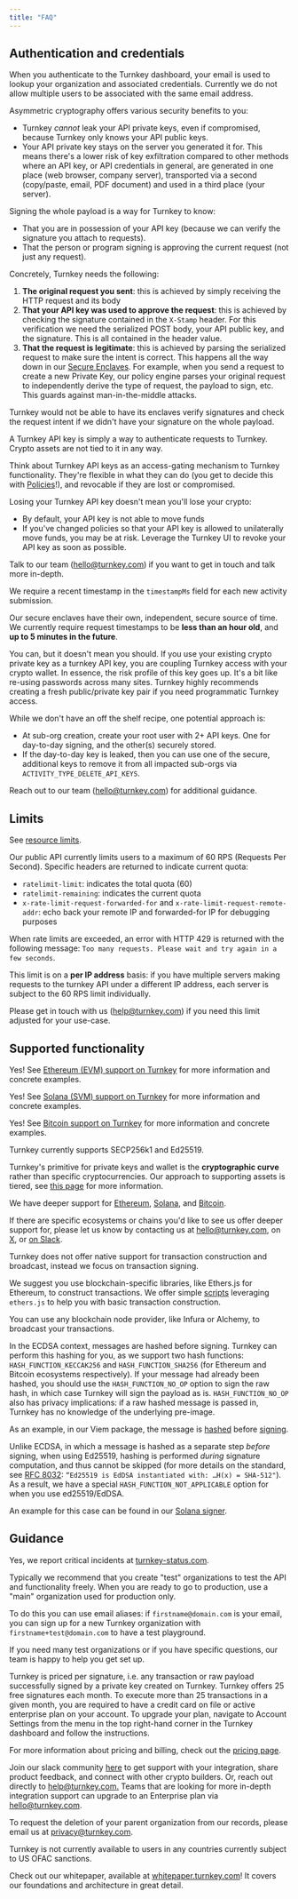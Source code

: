 ```yaml
---
title: "FAQ"
---
```


## Authentication and credentials

<AccordionGroup>
<Accordion title="Can I sign up for Turnkey multiple times with the same email?">

When you authenticate to the Turnkey dashboard, your email is used to lookup your organization and associated credentials. Currently we do not allow multiple users to be associated with the same email address.

</Accordion>
<Accordion title="Why do you require a public / private key pair to access Turnkey API?">

Asymmetric cryptography offers various security benefits to you:

- Turnkey _cannot_ leak your API private keys, even if compromised, because Turnkey only knows your API public keys.
- Your API private key stays on the server you generated it for. This means there's a lower risk of key exfiltration compared to other methods where an API key, or API credentials in general, are generated in one place (web browser, company server), transported via a second (copy/paste, email, PDF document) and used in a third place (your server).

</Accordion>
<Accordion title="Why do I need to sign the whole POST body?">

Signing the whole payload is a way for Turnkey to know:

- That you are in possession of your API key (because we can verify the signature you attach to requests).
- That the person or program signing is approving the current request (not just any request).

Concretely, Turnkey needs the following:

1. **The original request you sent**: this is achieved by simply receiving the HTTP request and its body
2. **That your API key was used to approve the request**: this is achieved by checking the signature contained in the `X-Stamp` header. For this verification we need the serialized POST body, your API public key, and the signature. This is all contained in the header value.
3. **That the request is legitimate**: this is achieved by parsing the serialized request to make sure the intent is correct. This happens all the way down in our [Secure Enclaves](/security/secure-enclaves). For example, when you send a request to create a new Private Key, our policy engine parses your original request to independently derive the type of request, the payload to sign, etc. This guards against man-in-the-middle attacks.

Turnkey would not be able to have its enclaves verify signatures and check the request intent if we didn't have your signature on the whole payload.

</Accordion>
<Accordion title="How is a Turnkey API key different from a crypto public / private key?">

A Turnkey API key is simply a way to authenticate requests to Turnkey. Crypto assets are not tied to it in any way.

Think about Turnkey API keys as an access-gating mechanism to Turnkey functionality. They're flexible in what they can do (you get to decide this with [Policies](/concepts/policies/overview)!), and revocable if they are lost or compromised.

</Accordion>
<Accordion title="What happens if I lose my API key? Do I lose my crypto?">

Losing your Turnkey API key doesn't mean you'll lose your crypto:

- By default, your API key is not able to move funds
- If you've changed policies so that your API key is allowed to unilaterally move funds, you may be at risk. Leverage the Turnkey UI to revoke your API key as soon as possible.

Talk to our team ([hello@turnkey.com](mailto:hello@turnkey.com)) if you want to get in touch and talk more in-depth.

</Accordion>
<Accordion title="How long is a signed activity request valid for?">

We require a recent timestamp in the `timestampMs` field for each new activity submission.

Our secure enclaves have their own, independent, secure source of time. We currently require request timestamps to be **less than an hour old**, and **up to 5 minutes in the future**.

</Accordion>
<Accordion title="Can I use my existing crypto private key as a Turnkey API key?">

You can, but it doesn't mean you should. If you use your existing crypto private key as a turnkey API key, you are coupling Turnkey access with your crypto wallet. In essence, the risk profile of this key goes up. It's a bit like re-using passwords across many sites. Turnkey highly recommends creating a fresh public/private key pair if you need programmatic Turnkey access.

</Accordion>
<Accordion title="How can I safely rotate API key credentials?">

While we don't have an off the shelf recipe, one potential approach is:

- At sub-org creation, create your root user with 2+ API keys. One for day-to-day signing, and the other(s) securely stored.
- If the day-to-day key is leaked, then you can use one of the secure, additional keys to remove it from all impacted sub-orgs via `ACTIVITY_TYPE_DELETE_API_KEYS`.

Reach out to our team ([hello@turnkey.com](mailto:hello@turnkey.com)) for additional guidance.

</Accordion>
</AccordionGroup>

## Limits

<AccordionGroup>
<Accordion title="Are there limits on how many resources I can create, or activities I can execute?">

See [resource limits](/concepts/resource-limits).

</Accordion>
<Accordion title="Do you have any rate limits in place in your public API?">

Our public API currently limits users to a maximum of 60 RPS (Requests Per Second). Specific headers are returned to indicate current quota:

- `ratelimit-limit`: indicates the total quota (60)
- `ratelimit-remaining`: indicates the current quota
- `x-rate-limit-request-forwarded-for` and `x-rate-limit-request-remote-addr`: echo back your remote IP and forwarded-for IP for debugging purposes

When rate limits are exceeded, an error with HTTP 429 is returned with the following message: `Too many requests. Please wait and try again in a few seconds`.

This limit is on a **per IP address** basis: if you have multiple servers making requests to the turnkey API under a different IP address, each server is subject to the 60 RPS limit individually.

Please get in touch with us ([help@turnkey.com](mailto:help@turnkey.com)) if you need this limit adjusted for your use-case.

</Accordion>
</AccordionGroup>

## Supported functionality

<AccordionGroup>
<Accordion title="Does Turnkey support Ethereum (EVM)?">

Yes! See [Ethereum (EVM) support on Turnkey](networks/ethereum) for more information and concrete examples.

</Accordion>
<Accordion title="Does Turnkey support Solana (SVM)?">

Yes! See [Solana (SVM) support on Turnkey](networks/solana) for more information and concrete examples.

</Accordion>
<Accordion title="Does Turnkey support Bitcoin?">

Yes! See [Bitcoin support on Turnkey](networks/bitcoin) for more information and concrete examples.

</Accordion>
<Accordion title="Which cryptographic curves do you support?">

Turnkey currently supports SECP256k1 and Ed25519.

</Accordion>
<Accordion title="Which ecosystems and chains do you support?">

Turnkey's primitive for private keys and wallet is the **cryptographic curve** rather than specific cryptocurrencies. Our approach to supporting assets is tiered, see [this page](networks/framework) for more information.

We have deeper support for [Ethereum](networks/ethereum), [Solana](networks/solana), and [Bitcoin](networks/bitcoin).

If there are specific ecosystems or chains you'd like to see us offer deeper support for,
please let us know by contacting us at [hello@turnkey.com](mailto:hello@turnkey.com), on [X](https://x.com/turnkeyhq/),
or [on Slack](https://join.slack.com/t/clubturnkey/shared_invite/zt-31v4yhgw6-PwBzyNsWCCBTk2xft3EoHQ).

</Accordion>
<Accordion title="Do you support transaction construction and broadcast?">

Turnkey does not offer native support for transaction construction and broadcast, instead we focus on transaction signing.

We suggest you use blockchain-specific libraries, like Ethers.js for Ethereum, to construct transactions. We offer simple [scripts](https://github.com/tkhq/sdk/tree/main/examples/with-ethers/) leveraging `ethers.js` to help you with basic transaction construction.

You can use any blockchain node provider, like Infura or Alchemy, to broadcast your transactions.

</Accordion>
<Accordion title="What does `HASH_FUNCTION_NO_OP` mean?">

In the ECDSA context, messages are hashed before signing. Turnkey can perform this hashing for you, as we support two hash functions: `HASH_FUNCTION_KECCAK256` and `HASH_FUNCTION_SHA256` (for Ethereum and Bitcoin ecosystems respectively). If your message had already been hashed, you should use the `HASH_FUNCTION_NO_OP` option to sign the raw hash, in which case Turnkey will sign the payload as is. `HASH_FUNCTION_NO_OP` also has privacy implications: if a raw hashed message is passed in, Turnkey has no knowledge of the underlying pre-image.

As an example, in our Viem package, the message is [hashed](https://github.com/tkhq/sdk/blob/673442f025990fde6a37436bed987b42e694a64d/packages/viem/src/index.ts#L201) before [signing](https://github.com/tkhq/sdk/blob/673442f025990fde6a37436bed987b42e694a64d/packages/viem/src/index.ts#L348).

</Accordion>
<Accordion title="What is `HASH_FUNCTION_NOT_APPLICABLE` and how does it differ from `HASH_FUNCTION_NO_OP`?">

Unlike ECDSA, in which a message is hashed as a separate step _before_ signing, when using Ed25519, hashing is performed _during_ signature computation, and thus cannot be skipped (for more details on the standard, see [RFC 8032](https://datatracker.ietf.org/doc/html/rfc8032#section-5.1): `“Ed25519 is EdDSA instantiated with: …H(x) = SHA-512"`). As a result, we have a special `HASH_FUNCTION_NOT_APPLICABLE` option for when you use ed25519/EdDSA.

An example for this case can be found in our [Solana signer](https://github.com/tkhq/sdk/blob/d9ed2aefc92d298826a40e821f959b019ea1936f/packages/solana/src/index.ts#L64).

</Accordion>
</AccordionGroup>

## Guidance

<AccordionGroup>
<Accordion title="Do you have a status page?">

Yes, we report critical incidents at [turnkey-status.com](https://www.turnkey-status.com/).

</Accordion>
<Accordion title="How do you recommend testing the Turnkey API and functionality safely?">

Typically we recommend that you create "test" organizations to test the API and functionality freely. When you are ready to go to production, use a "main" organization used for production only.

To do this you can use email aliases: if `firstname@domain.com` is your email, you can sign up for a new Turnkey organization with `firstname+test@domain.com` to have a test playground.

If you need many test organizations or if you have specific questions, our team is happy to help you get set up.

</Accordion>
<Accordion title="How do pricing and billing work?">

Turnkey is priced per signature, i.e. any transaction or raw payload successfully signed by a private key created on Turnkey. Turnkey offers 25 free signatures each month. To execute more than 25 transactions in a given month, you are required to have a credit card on file or active enterprise plan on your account. To upgrade your plan, navigate to Account Settings from the menu in the top right-hand corner in the Turnkey dashboard and follow the instructions.

For more information about pricing and billing, check out the [pricing page](https://www.turnkey.com/pricing).

</Accordion>
<Accordion title="Where else can I get help with my Turnkey implementation?">

Join our slack community [here](https://join.slack.com/t/clubturnkey/shared_invite/zt-31v4yhgw6-PwBzyNsWCCBTk2xft3EoHQ) to get support with your integration, share product feedback, and connect with other crypto builders. Or, reach out directly to [help@turnkey.com.](mailto:help@turnkey.com.) Teams that are looking for more in-depth integration support can upgrade to an Enterprise plan via [hello@turnkey.com](mailto:hello@turnkey.com).

</Accordion>
<Accordion title="What is your data deletion policy?">

To request the deletion of your parent organization from our records, please email us at [privacy@turnkey.com](mailto:privacy@turnkey.com).

</Accordion>
<Accordion title="Is my country supported?">

Turnkey is not currently available to users in any countries currently subject to US OFAC sanctions.

</Accordion>
<Accordion title="Where can I learn more about Turnkey's internal architecture?">

Check out our whitepaper, available at [whitepaper.turnkey.com](https://whitepaper.turnkey.com)! It covers our foundations and architecture in great detail.

</Accordion>
</AccordionGroup>
